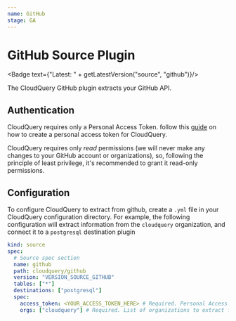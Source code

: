 ```yaml
---
name: GitHub
stage: GA
---
```

# GitHub Source Plugin


<Badge text={"Latest: " + getLatestVersion("source", "github")}/>

The CloudQuery GitHub plugin extracts your GitHub API.

## Authentication

CloudQuery requires only a Personal Access Token. follow this [guide](https://docs.github.com/en/enterprise-server@3.4/authentication/keeping-your-account-and-data-secure/creating-a-personal-access-token) on how to create a personal access token for CloudQuery.

CloudQuery requires only *read* permissions (we will never make any changes to your GitHub account or organizations),
so, following the principle of least privilege, it's recommended to grant it read-only permissions.

## Configuration

To configure CloudQuery to extract from github, create a `.yml` file in your CloudQuery configuration directory.
For example, the following configuration will extract information from the `cloudquery` organization, and connect it to a `postgresql` destination plugin

```yaml copy
kind: source
spec:
  # Source spec section
  name: github
  path: cloudquery/github
  version: "VERSION_SOURCE_GITHUB"
  tables: ["*"]
  destinations: ["postgresql"]
  spec:
    access_token: <YOUR_ACCESS_TOKEN_HERE> # Required. Personal Access Token
    orgs: ["cloudquery"] # Required. List of organizations to extract from
```
